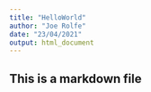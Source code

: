 ```yaml
---
title: "HelloWorld"
author: "Joe Rolfe"
date: "23/04/2021"
output: html_document
---
```


## This is a markdown file